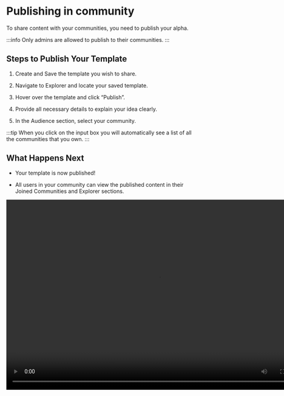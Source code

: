 # Publishing in community

To share content with your communities, you need to publish your alpha.

:::info
Only admins are allowed to publish to their communities.
:::

## Steps to Publish Your Template

1. Create and Save the template you wish to share.

2. Navigate to Explorer and locate your saved template.

3. Hover over the template and click “Publish”.

4. Provide all necessary details to explain your idea clearly.

5. In the Audience section, select your community.

:::tip
When you click on the input box you will automatically see a list of all the communities that you own.
:::

## What Happens Next

- Your template is now published!

- All users in your community can view the published content in their Joined Communities and Explorer sections.

<video width="800" height="500" autoPlay>
  <source
    src="https://assets.pandaterminal.com/documentation_clips/Publishing%20to%20community%20process.mov"
    type="video/mp4"
  ></source>
</video>
